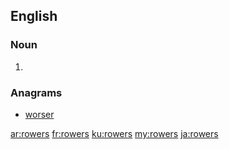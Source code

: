 ==English==

===Noun===
{{head|en|noun plural form}}

# {{plural of|rower|lang=en}}

===Anagrams===
* [[worser#English|worser]]

[[ar:rowers]]
[[fr:rowers]]
[[ku:rowers]]
[[my:rowers]]
[[ja:rowers]]